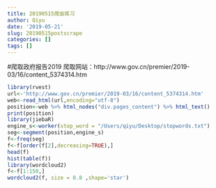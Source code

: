 ```yaml
---
title: 20190515爬虫练习
author: Qiyu
date: '2019-05-21'
slug: 20190515postscrape
categories: []
tags: []
---
```

#爬取政府报告2019
爬取网站：http://www.gov.cn/premier/2019-03/16/content_5374314.htm
```r
library(rvest)
url<-'http://www.gov.cn/premier/2019-03/16/content_5374314.htm'
web<-read_html(url,encoding="utf-8")
position<-web %>% html_nodes("div.pages_content") %>% html_text()
print(position)
library(jiebaR)
engine_s<-worker(stop_word = "/Users/qiyu/Desktop/stopwords.txt")
seg<-segment(position,engine_s)
f<-freq(seg)
f<-f[order(f[2],decreasing=TRUE),]
head(f)
hist(table(f))
library(wordcloud2)
f<-f[1:150,] 
wordcloud2(f, size = 0.8 ,shape='star')
```

